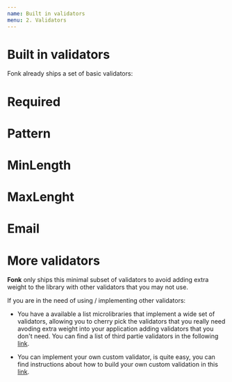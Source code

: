 ```yaml
---
name: Built in validators
menu: 2. Validators
---
```


# Built in validators

Fonk already ships a set of basic validators:

# Required

# Pattern

# MinLength

# MaxLenght

# Email

# More validators

**Fonk** only ships this minimal subset of validators to avoid adding extra weight to the library with other validators that you may not use.

If you are in the need of using / implementing other validators:

- You have a available a list microlibraries that implement a wide set of validators, allowing you to cherry pick the validators that you really
  need avoding extra weight into your application adding validators that you don't need. You can find a list of third partie validators in the
  following [link](TODO).

- You can implement your own custom validator, is quite easy, you can find instructions about how to build your own custom validation in this
  [link](TODO).
